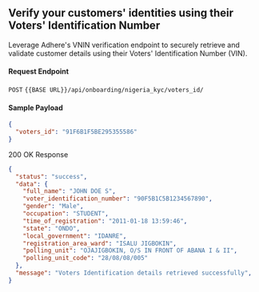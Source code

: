 ## Verify your customers' identities using their Voters' Identification Number

Leverage Adhere's VNIN verification endpoint to securely retrieve and validate customer details using their Voters' Identification Number (VIN).

#### Request Endpoint

`POST` `{{BASE URL}}/api/onboarding/nigeria_kyc/voters_id/`

#### Sample Payload

```json
{
  "voters_id": "91F6B1F5BE295355586"
}
```

200 OK Response

```json
{
  "status": "success",
  "data": {
    "full_name": "JOHN DOE S",
    "voter_identification_number": "90F5B1C5B1234567890",
    "gender": "Male",
    "occupation": "STUDENT",
    "time_of_registration": "2011-01-18 13:59:46",
    "state": "ONDO",
    "local_government": "IDANRE",
    "registration_area_ward": "ISALU JIGBOKIN",
    "polling_unit": "OJAJIGBOKIN, O/S IN FRONT OF ABANA I & II",
    "polling_unit_code": "28/08/08/005"
  },
  "message": "Voters Identification details retrieved successfully",
}
```
